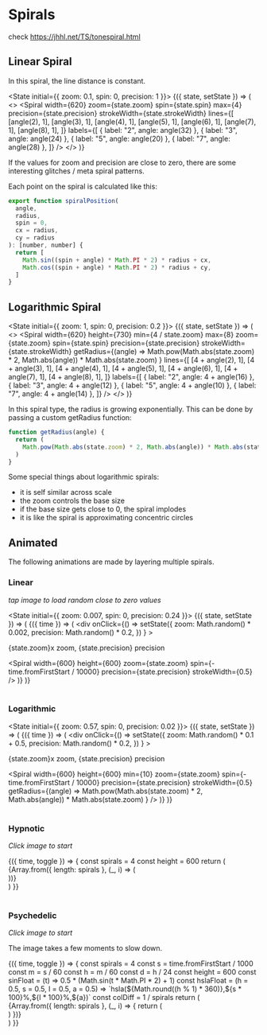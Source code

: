 
# Spirals

check https://jhhl.net/TS/tonespiral.html

## Linear Spiral

In this spiral, the line distance is constant.

<State initial={{ zoom: 0.1, spin: 0, precision: 1 }}>
  {({ state, setState }) => (
    <>
      <SpiralSettings state={state} setState={setState} />
      <Spiral
        width={620}
        zoom={state.zoom}
        spin={state.spin}
        max={4}
        precision={state.precision}
        strokeWidth={state.strokeWidth}
        lines={[
          [angle(2), 1],
          [angle(3), 1],
          [angle(4), 1],
          [angle(5), 1],
          [angle(6), 1],
          [angle(7), 1],
          [angle(8), 1],
        ]}
        labels={[
          { label: "2", angle: angle(32) },
          { label: "3", angle: angle(24) },
          { label: "5", angle: angle(20) },
          { label: "7", angle: angle(28) },
        ]}
      />
    </>
  )}
</State>

If the values for zoom and precision are close to zero, there are some interesting glitches / meta spiral patterns.

Each point on the spiral is calculated like this:

```js
export function spiralPosition(
  angle,
  radius,
  spin = 0,
  cx = radius,
  cy = radius
): [number, number] {
  return [
    Math.sin((spin + angle) * Math.PI * 2) * radius + cx,
    Math.cos((spin + angle) * Math.PI * 2) * radius + cy,
  ]
}
```

## Logarithmic Spiral

<State initial={{ zoom: 1, spin: 0, precision: 0.2 }}>
  {({ state, setState }) => (
    <>
      <SpiralSettings state={state} setState={setState} disableZoom={true} />
      <Spiral
        width={620}
        height={730}
        min={4 / state.zoom}
        max={8}
        zoom={state.zoom}
        spin={state.spin}
        precision={state.precision}
        strokeWidth={state.strokeWidth}
        getRadius={(angle) =>
          Math.pow(Math.abs(state.zoom) * 2, Math.abs(angle)) *
          Math.abs(state.zoom)
        }
        lines={[
          [4 + angle(2), 1],
          [4 + angle(3), 1],
          [4 + angle(4), 1],
          [4 + angle(5), 1],
          [4 + angle(6), 1],
          [4 + angle(7), 1],
          [4 + angle(8), 1],
        ]}
        labels={[
          { label: "2", angle: 4 + angle(16) },
          { label: "3", angle: 4 + angle(12) },
          { label: "5", angle: 4 + angle(10) },
          { label: "7", angle: 4 + angle(14) },
        ]}
      />
    </>
  )}
</State>

In this spiral type, the radius is growing exponentially. This can be done by passing
a custom getRadius function:

```js
function getRadius(angle) {
  return (
    Math.pow(Math.abs(state.zoom) * 2, Math.abs(angle)) * Math.abs(state.zoom)
  )
}
```

Some special things about logarithmic spirals:

- it is self similar across scale
- the zoom controls the base size
- if the base size gets close to 0, the spiral implodes
- it is like the spiral is approximating concentric circles

## Animated

The following animations are made by layering multiple spirals.

### Linear

_tap image to load random close to zero values_

<State initial={{ zoom: 0.007, spin: 0, precision: 0.24 }}>
  {({ state, setState }) => (
    <AnimationFrame autostart>
      {({ time }) => (
        <div
          onClick={() =>
            setState({
              zoom: Math.random() * 0.002,
              precision: Math.random() * 0.2,
            })
          }
        >
          <p>
            {state.zoom}x zoom, {state.precision} precision
          </p>
          <Spiral
            width={600}
            height={600}
            zoom={state.zoom}
            spin={-time.fromFirstStart / 10000}
            precision={state.precision}
            strokeWidth={0.5}
          />
        </div>
      )}
    </AnimationFrame>
  )}
</State>
<br />
<br />

### Logarithmic

<State initial={{ zoom: 0.57, spin: 0, precision: 0.02 }}>
  {({ state, setState }) => (
    <AnimationFrame autostart>
      {({ time }) => (
        <div
          onClick={() =>
            setState({
              zoom: Math.random() * 0.1 + 0.5,
              precision: Math.random() * 0.2,
            })
          }
        >
          <p>
            {state.zoom}x zoom, {state.precision} precision
          </p>
          <Spiral
            width={600}
            height={600}
            min={10}
            zoom={state.zoom}
            spin={-time.fromFirstStart / 10000}
            precision={state.precision}
            strokeWidth={0.5}
            getRadius={(angle) =>
              Math.pow(Math.abs(state.zoom) * 2, Math.abs(angle)) *
              Math.abs(state.zoom)
            }
          />
        </div>
      )}
    </AnimationFrame>
  )}
</State>
<br />
<br />

### Hypnotic

_Click image to start_

<AnimationFrame>
  {({ time, toggle }) => {
    const spirals = 4
    const height = 600
    return (
      <div style={{ position: "relative", height }}>
        {Array.from({ length: spirals }, (_, i) => (
          <div onClick={toggle} style={{ position: "absolute" }}>
            <Spiral
              height={height}
              zoom={0.5}
              spin={(-time.fromFirstStart / 5000 + i / spirals) % 1}
              stroke={i % 2 ? "black" : "white"}
              strokeWidth={200 / spirals}
              strokeLinecap="round"
            />
          </div>
        ))}
      </div>
    )
  }}
</AnimationFrame>
<br />
<br />

### Psychedelic

_Click image to start_

The image takes a few moments to slow down.

<AnimationFrame>
  {({ time, toggle }) => {
    const spirals = 4
    const s = time.fromFirstStart / 1000
    const m = s / 60
    const h = m / 60
    const d = h / 24
    const height = 600
    const sinFloat = (t) => 0.5 * (Math.sin(t * Math.PI * 2) + 1)
    const hslaFloat = (h = 0.5, s = 0.5, l = 0.5, a = 0.5) =>
      `hsla(${Math.round((h % 1) * 360)},${s * 100}%,${l * 100}%,${a})`
    const colDiff = 1 / spirals
    return (
      <div style={{ position: "relative", height }}>
        {Array.from({ length: spirals }, (_, i) => {
          return (
            <div style={{ position: "absolute" }} onClick={toggle}>
              <Spiral
                zoom={0.1}
                height={height}
                width={900}
                precision={Math.sin(m) * Math.pow(2, i - spirals)}
                stroke={hslaFloat(
                  sinFloat(m + colDiff * i),
                  0.5,
                  0.5,
                  sinFloat(m + colDiff * i)
                )}
                strokeWidth={(spirals / (i + 1)) * 20}
              />
            </div>
          )
        })}
      </div>
    )
  }}
</AnimationFrame>
